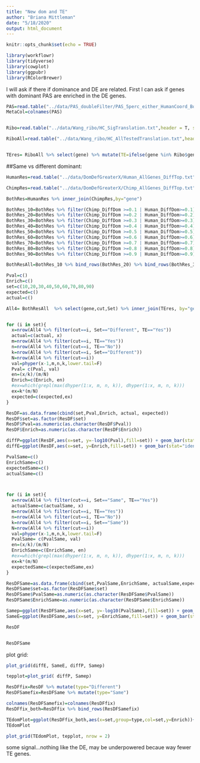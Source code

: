 ```yaml
---
title: "New dom and TE"
author: "Briana Mittleman"
date: "5/18/2020"
output: html_document
---
```


```r
knitr::opts_chunk$set(echo = TRUE)
```
```r
library(workflowr)
library(tidyverse)
library(cowplot)
library(ggpubr)
library(RColorBrewer)
```



I will ask if there if dominance and DE are related. First I can ask if genes with dominant PAS are enriched in the DE genes.  

```r
PAS=read.table("../data/PAS_doubleFilter/PAS_5perc_either_HumanCoord_BothUsage_meta_doubleFilter.txt", header = T, stringsAsFactors = F)
MetaCol=colnames(PAS)


Ribo=read.table("../data/Wang_ribo/HC_SigTranslation.txt",header = T, stringsAsFactors = F)  %>% rename("gene"=Gene)

RiboAll=read.table("../data/Wang_ribo/HC_AllTestedTranslation.txt",header = T, stringsAsFactors = F)  %>% rename("gene"=Gene)


TEres= RiboAll %>% select(gene) %>% mutate(TE=ifelse(gene %in% Ribo$gene, "Yes", "No"))
```




##Same vs different dominant:  


```r
HumanRes=read.table("../data/DomDefGreaterX/Human_AllGenes_DiffTop.txt", col.names = c("Human_PAS", "gene","Human_DiffDom"),stringsAsFactors = F)

ChimpRes=read.table("../data/DomDefGreaterX/Chimp_AllGenes_DiffTop.txt", col.names = c("Chimp_PAS", "gene","Chimp_DiffDom"),stringsAsFactors = F)

BothRes=HumanRes %>% inner_join(ChimpRes,by="gene")

BothRes_10=BothRes %>% filter(Chimp_DiffDom >=0.1 | Human_DiffDom>=0.1) %>% mutate(Set= ifelse(Human_PAS==Chimp_PAS,"Same", "Different"),cut=10) 
BothRes_20=BothRes %>% filter(Chimp_DiffDom >=0.2 | Human_DiffDom>=0.2) %>% mutate(Set= ifelse(Human_PAS==Chimp_PAS,"Same", "Different"),cut=20)
BothRes_30=BothRes %>% filter(Chimp_DiffDom >=0.3 | Human_DiffDom>=0.3) %>% mutate(Set= ifelse(Human_PAS==Chimp_PAS,"Same", "Different"),cut=30)
BothRes_40=BothRes %>% filter(Chimp_DiffDom >=0.4 | Human_DiffDom>=0.4) %>% mutate(Set= ifelse(Human_PAS==Chimp_PAS,"Same", "Different"),cut=40)
BothRes_50=BothRes %>% filter(Chimp_DiffDom >=0.5 | Human_DiffDom>=0.5) %>% mutate(Set= ifelse(Human_PAS==Chimp_PAS,"Same", "Different"),cut=50)
BothRes_60=BothRes %>% filter(Chimp_DiffDom >=0.6 | Human_DiffDom>=0.6) %>% mutate(Set= ifelse(Human_PAS==Chimp_PAS,"Same", "Different"),cut=60)
BothRes_70=BothRes %>% filter(Chimp_DiffDom >=0.7 | Human_DiffDom>=0.7) %>% mutate(Set= ifelse(Human_PAS==Chimp_PAS,"Same", "Different"),cut=70)
BothRes_80=BothRes %>% filter(Chimp_DiffDom >=0.8 | Human_DiffDom>=0.8) %>% mutate(Set= ifelse(Human_PAS==Chimp_PAS,"Same", "Different"),cut=80)
BothRes_90=BothRes %>% filter(Chimp_DiffDom >=0.9 | Human_DiffDom>=0.9) %>% mutate(Set= ifelse(Human_PAS==Chimp_PAS,"Same", "Different"),cut=90)

BothResAll=BothRes_10 %>% bind_rows(BothRes_20) %>% bind_rows(BothRes_30) %>% bind_rows(BothRes_40) %>% bind_rows(BothRes_50) %>% bind_rows(BothRes_60) %>% bind_rows(BothRes_70) %>% bind_rows(BothRes_80) %>% bind_rows(BothRes_90)


```

```r
Pval=c()
Enrich=c()
set=c(10,20,30,40,50,60,70,80,90)
expected=c()
actual=c()

All4= BothResAll  %>% select(gene,cut,Set) %>% inner_join(TEres, by="gene")


for (i in set){
  x=nrow(All4 %>% filter(cut==i, Set=="Different", TE=="Yes"))
  actual=c(actual, x)
  m=nrow(All4 %>% filter(cut==i, TE=="Yes"))
  n=nrow(All4 %>% filter(cut==i, TE=="No"))
  k=nrow(All4 %>% filter(cut==i, Set=="Different"))
  N=nrow(All4 %>% filter(cut==i))
  val=phyper(x-1,m,n,k,lower.tail=F)
  Pval= c(Pval, val)
  en=(x/k)/(m/N)
  Enrich=c(Enrich, en)
  #ex=which(grepl(max(dhyper(1:x, m, n, k)), dhyper(1:x, m, n, k)))
  ex=k*(m/N)
  expected=c(expected,ex)
}

ResDF=as.data.frame(cbind(set,Pval,Enrich, actual, expected))
ResDF$set=as.factor(ResDF$set)
ResDF$Pval=as.numeric(as.character(ResDF$Pval))
ResDF$Enrich=as.numeric(as.character(ResDF$Enrich))

diffP=ggplot(ResDF,aes(x=set, y=-log10(Pval),fill=set)) + geom_bar(stat="identity") +labs(title="Enrichment pvalues for TE and different dominant")+ scale_fill_brewer(palette = "RdYlBu") + theme(legend.position = "none")+ geom_hline(yintercept = 1)
diffE=ggplot(ResDF,aes(x=set, y=Enrich,fill=set)) + geom_bar(stat="identity") + geom_hline(yintercept = 1)+labs(title="Enrichment for TE and different dominant")+ scale_fill_brewer(palette = "RdYlBu") + theme(legend.position = "none")
```

```r

PvalSame=c()
EnrichSame=c()
expectedSame=c()
actualSame=c()



for (i in set){
  x=nrow(All4 %>% filter(cut==i, Set=="Same", TE=="Yes"))
  actualSame=c(actualSame, x)
  m=nrow(All4 %>% filter(cut==i, TE=="Yes"))
  n=nrow(All4 %>% filter(cut==i, TE=="No"))
  k=nrow(All4 %>% filter(cut==i, Set=="Same"))
  N=nrow(All4 %>% filter(cut==i))
  val=phyper(x-1,m,n,k,lower.tail=F)
  PvalSame= c(PvalSame, val)
  en=(x/k)/(m/N)
  EnrichSame=c(EnrichSame, en)
  #ex=which(grepl(max(dhyper(1:x, m, n, k)), dhyper(1:x, m, n, k)))
  ex=k*(m/N)
  expectedSame=c(expectedSame,ex)
}

ResDFSame=as.data.frame(cbind(set,PvalSame,EnrichSame, actualSame,expectedSame))
ResDFSame$set=as.factor(ResDFSame$set)
ResDFSame$PvalSame=as.numeric(as.character(ResDFSame$PvalSame))
ResDFSame$EnrichSame=as.numeric(as.character(ResDFSame$EnrichSame))

Samep=ggplot(ResDFSame,aes(x=set, y=-log10(PvalSame),fill=set)) + geom_bar(stat="identity") +labs(title="Enrichment pvalues for TE and same dominant")+ scale_fill_brewer(palette = "RdYlBu") + theme(legend.position = "none")+ geom_hline(yintercept = 1)
SameE=ggplot(ResDFSame,aes(x=set, y=EnrichSame,fill=set)) + geom_bar(stat="identity") + geom_hline(yintercept = 1)+labs(title="Enrichment for TE and same dominant")+ scale_fill_brewer(palette = "RdYlBu") + theme(legend.position = "none")
```


```r


ResDF


ResDFSame


```


plot grid:  

```r
plot_grid(diffE, SameE, diffP, Samep)

tepplot=plot_grid( diffP, Samep)
```


```r
ResDFfix=ResDF %>% mutate(type="Different")
ResDFSamefix=ResDFSame %>% mutate(type="Same") 

colnames(ResDFSamefix)=colnames(ResDFfix)
ResDFfix_both=ResDFfix %>% bind_rows(ResDFSamefix)
```


```r
TEdomPlot=ggplot(ResDFfix_both,aes(x=set,group=type,col=set,y=Enrich))+ geom_bar(stat="identity",col="grey",alpha=.3,width=.01)+geom_point(size=10) + coord_flip()+ geom_hline(yintercept = 1) +scale_color_brewer(palette="RdYlBu")+geom_text(col="black",aes(label = round(Enrich,2)))+ facet_grid(~type)+labs(x="Dominance Cutoff", y="Enrichment",title="Enrichment for TE by Domianance") + theme(legend.position = "none")
TEdomPlot
```


```r
plot_grid(TEdomPlot, tepplot, nrow = 2)
```

some signal...nothing like the DE, may be underpowered becaue way fewer TE genes.  
